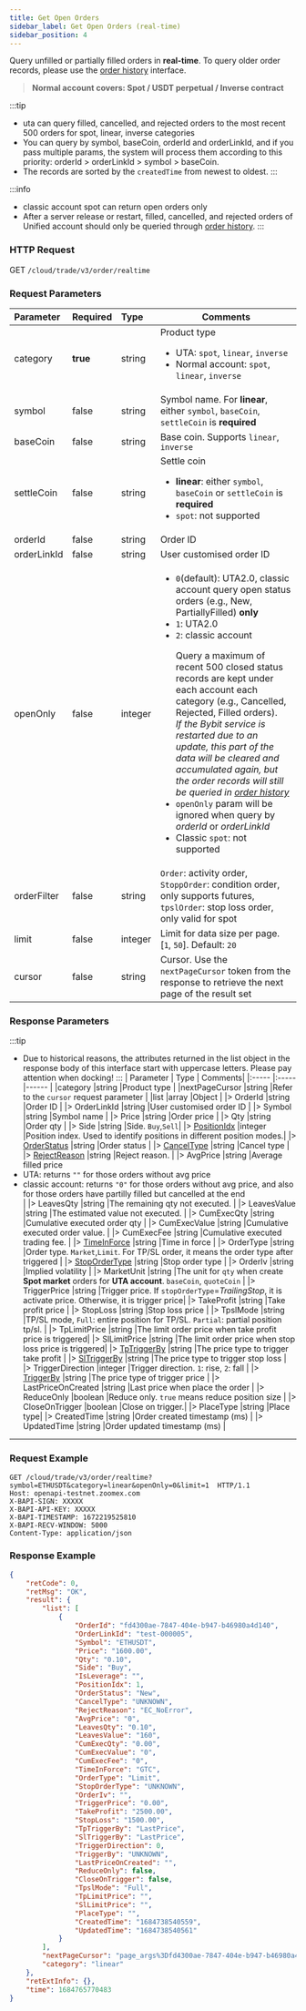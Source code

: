 ```yaml
---
title: Get Open Orders
sidebar_label: Get Open Orders (real-time)
sidebar_position: 4
---
```

Query unfilled or partially filled orders in **real-time**. To query older order records, please use the [order history](order-list#) interface.
> **Normal account covers:  Spot / USDT perpetual / Inverse contract**

:::tip
- uta can query filled, cancelled, and rejected orders to the most recent 500 orders for spot, linear, inverse categories
- You can query by symbol, baseCoin, orderId and orderLinkId, and if you pass multiple params, the system will process them according to this priority: orderId > orderLinkId > symbol > baseCoin.
- The records are sorted by the `createdTime` from newest to oldest.
:::

:::info
* classic account spot can return open orders only
* After a server release or restart, filled, cancelled, and rejected orders of Unified account should only be queried through [order history](order-list#).
:::

### HTTP Request
GET `/cloud/trade/v3/order/realtime`

### Request Parameters
| Parameter | Required | Type | Comments|
|:----- |:-------|:-----|------ |
|category |**true** |string |Product type <ul><li>UTA: `spot`, `linear`, `inverse` </li><li>Normal account: `spot`, `linear`, `inverse`</li></ul>|
|symbol |false |string |Symbol name. For **linear**, either `symbol`, `baseCoin`, `settleCoin` is **required** |
|baseCoin |false |string |Base coin. Supports `linear`, `inverse`|
|settleCoin |false |string |Settle coin <ul><li><b>linear</b>: either `symbol`, `baseCoin` or `settleCoin` is **required**</li><li>`spot`: not supported</li></ul> |
|orderId |false |string |Order ID |
|orderLinkId |false |string |User customised order ID |
|openOnly |false |integer |<ul><li>`0`(default): UTA2.0, classic account query open status orders (e.g., New, PartiallyFilled) **only**</li><li>`1`: UTA2.0</li><li>`2`: classic account</li></ul><ul>Query a maximum of recent 500 closed status records are kept under each account each category (e.g., Cancelled, Rejected, Filled orders).<br/><i>If the Bybit service is restarted due to an update, this part of the data will be cleared and accumulated again, but the order records will still be queried in [order history](order-list#)</i><li>`openOnly` param will be ignored when query by _orderId_ or _orderLinkId_</li><li>Classic `spot`: not supported</li></ul>|
|orderFilter |false |string|`Order`: activity order, `StoppOrder`: condition order, only supports futures, `tpslOrder`: stop loss order, only valid for spot|
|limit |false |integer |Limit for data size per page. [`1`, `50`]. Default: `20`|
|cursor |false |string |Cursor. Use the `nextPageCursor` token from the response to retrieve the next page of the result set|

### Response Parameters
:::tip
- Due to historical reasons, the attributes returned in the list object in the response body of this interface start with uppercase letters. Please pay attention when docking!
:::
| Parameter | Type | Comments|
|:----- |:-----|------ |
|category |string |Product type |
|nextPageCursor |string |Refer to the `cursor` request parameter |
|list |array |Object |
|> OrderId  |string |Order ID |
|> OrderLinkId |string |User customised order ID |
|> Symbol |string |Symbol name |
|> Price |string |Order price |
|> Qty |string |Order qty |
|> Side |string |Side. `Buy`,`Sell`|
|> [PositionIdx](../enum#positionidx) |integer |Position index. Used to identify positions in different position modes.|
|> [OrderStatus](../enum#orderstatus) |string |Order status |
|> [CancelType](../enum#canceltype) |string |Cancel type |
|> [RejectReason](../enum#rejectreason) |string |Reject reason. |
|> AvgPrice |string |Average filled price <li>UTA: returns `""` for those orders without avg price</li><li>classic account: returns `"0"` for those orders without avg price, and also for those orders have partilly filled but cancelled at the end</li> |
|> LeavesQty |string |The remaining qty not executed. |
|> LeavesValue |string |The estimated value not executed. |
|> CumExecQty |string |Cumulative executed order qty |
|> CumExecValue |string |Cumulative executed order value. |
|> CumExecFee |string |Cumulative executed trading fee. |
|> [TimeInForce](../enum#timeinforce) |string |Time in force |
|> OrderType |string |Order type. `Market`,`Limit`. For TP/SL order, it means the order type after triggered |
|> [StopOrderType](../enum#stopordertype) |string |Stop order type |
|> OrderIv |string |Implied volatility |
|> MarketUnit |string |The unit for `qty` when create **Spot market** orders for **UTA account**. `baseCoin`, `quoteCoin` |
|> TriggerPrice |string |Trigger price. If `stopOrderType`=_TrailingStop_, it is activate price. Otherwise, it is trigger price|
|> TakeProfit |string |Take profit price |
|> StopLoss |string |Stop loss price |
|> TpslMode |string |TP/SL mode, `Full`: entire position for TP/SL. `Partial`: partial position tp/sl. |
|> TpLimitPrice |string |The limit order price when take profit price is triggered|
|> SlLimitPrice |string |The limit order price when stop loss price is triggered|
|> [TpTriggerBy](../enum#triggerby) |string |The price type to trigger take profit |
|> [SlTriggerBy](../enum#triggerby) |string |The price type to trigger stop loss |
|> TriggerDirection |integer |Trigger direction. `1`: rise, `2`: fall |
|> [TriggerBy](../enum#triggerby) |string |The price type of trigger price |
|> LastPriceOnCreated |string |Last price when place the order |
|> ReduceOnly |boolean |Reduce only. `true` means reduce position size |
|> CloseOnTrigger |boolean |Close on trigger.|
|> PlaceType |string |Place type|
|> CreatedTime |string |Order created timestamp (ms) |
|> UpdatedTime |string |Order updated timestamp (ms) |

---

### Request Example

```shell
GET /cloud/trade/v3/order/realtime?symbol=ETHUSDT&category=linear&openOnly=0&limit=1  HTTP/1.1
Host: openapi-testnet.zoomex.com
X-BAPI-SIGN: XXXXX
X-BAPI-API-KEY: XXXXX
X-BAPI-TIMESTAMP: 1672219525810
X-BAPI-RECV-WINDOW: 5000
Content-Type: application/json
```

### Response Example

```json
{
    "retCode": 0,
    "retMsg": "OK",
    "result": {
        "list": [
            {
                "OrderId": "fd4300ae-7847-404e-b947-b46980a4d140",
                "OrderLinkId": "test-000005",
                "Symbol": "ETHUSDT",
                "Price": "1600.00",
                "Qty": "0.10",
                "Side": "Buy",
                "IsLeverage": "",
                "PositionIdx": 1,
                "OrderStatus": "New",
                "CancelType": "UNKNOWN",
                "RejectReason": "EC_NoError",
                "AvgPrice": "0",
                "LeavesQty": "0.10",
                "LeavesValue": "160",
                "CumExecQty": "0.00",
                "CumExecValue": "0",
                "CumExecFee": "0",
                "TimeInForce": "GTC",
                "OrderType": "Limit",
                "StopOrderType": "UNKNOWN",
                "OrderIv": "",
                "TriggerPrice": "0.00",
                "TakeProfit": "2500.00",
                "StopLoss": "1500.00",
                "TpTriggerBy": "LastPrice",
                "SlTriggerBy": "LastPrice",
                "TriggerDirection": 0,
                "TriggerBy": "UNKNOWN",
                "LastPriceOnCreated": "",
                "ReduceOnly": false,
                "CloseOnTrigger": false,
                "TpslMode": "Full",
                "TpLimitPrice": "",
                "SlLimitPrice": "",
                "PlaceType": "",
                "CreatedTime": "1684738540559",
                "UpdatedTime": "1684738540561"
            }
        ],
        "nextPageCursor": "page_args%3Dfd4300ae-7847-404e-b947-b46980a4d140%26symbol%3D6%26",
        "category": "linear"
    },
    "retExtInfo": {},
    "time": 1684765770483
}
```
